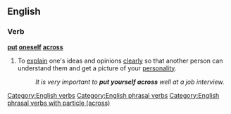 ==English==

===Verb===
'''[[put]] [[oneself]] [[across]]'''

# {{idiomatic}} To [[explain]] one's ideas and opinions [[clearly]] so that another person can understand them and get a picture of your [[personality]].
#: ''It is very important to '''put yourself across''' well at a job interview.''

[[Category:English verbs]]
[[Category:English phrasal verbs]]
[[Category:English phrasal verbs with particle (across)]]
